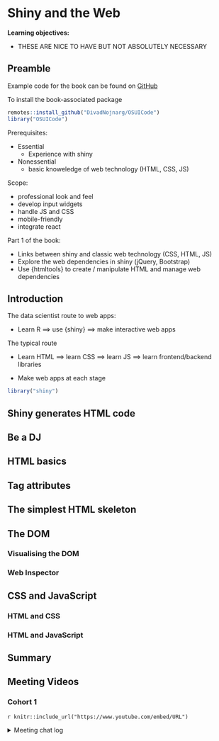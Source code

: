 # Shiny and the Web

**Learning objectives:**

- THESE ARE NICE TO HAVE BUT NOT ABSOLUTELY NECESSARY

## Preamble

Example code for the book can be found on [GitHub](https://github.com/DivadNojnarg/OSUICode/)

To install the book-associated package

```r
remotes::install_github("DivadNojnarg/OSUICode")
library("OSUICode")
```

Prerequisites:

- Essential
  - Experience with shiny

- Nonessential
  - basic knoweledge of web technology (HTML, CSS, JS)

Scope:

- professional look and feel
- develop input widgets
- handle JS and CSS
- mobile-friendly
- integrate react

Part 1 of the book:

- Links between shiny and classic web technology (CSS, HTML, JS)
- Explore the web dependencies in shiny (jQuery, Bootstrap)
- Use {htmltools} to create / manipulate HTML and manage web dependencies

## Introduction

The data scientist route to web apps:

- Learn R ==> use {shiny} ==> make interactive web apps

The typical route

- Learn HTML ==> learn CSS ==> learn JS ==> learn frontend/backend libraries

- Make web apps at each stage

```r
library("shiny")
```

## Shiny generates HTML code

## Be a DJ

## HTML basics

## Tag attributes

## The simplest HTML skeleton

## The DOM

### Visualising the DOM

### Web Inspector

## CSS and JavaScript

### HTML and CSS

### HTML and JavaScript

## Summary

## Meeting Videos

### Cohort 1

`r knitr::include_url("https://www.youtube.com/embed/URL")`

<details>
<summary> Meeting chat log </summary>

```
LOG
```
</details>
